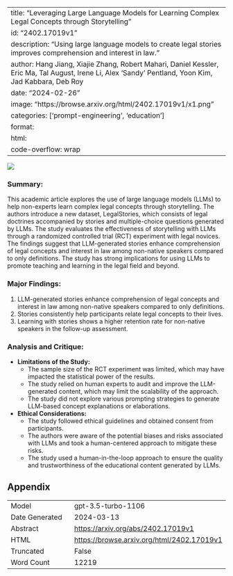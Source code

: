 
---
title: "Leveraging Large Language Models for Learning Complex Legal Concepts through Storytelling"
id: "2402.17019v1"
description: "Using large language models to create legal stories improves comprehension and interest in law."
author: Hang Jiang, Xiajie Zhang, Robert Mahari, Daniel Kessler, Eric Ma, Tal August, Irene Li, Alex 'Sandy' Pentland, Yoon Kim, Jad Kabbara, Deb Roy
date: "2024-02-26"
image: "https://browse.arxiv.org/html/2402.17019v1/x1.png"
categories: ['prompt-engineering', 'education']
format:
  html:
    code-overflow: wrap
---

![](https://browse.arxiv.org/html/2402.17019v1/x1.png)

### **Summary:**
This academic article explores the use of large language models (LLMs) to help non-experts learn complex legal concepts through storytelling. The authors introduce a new dataset, LegalStories, which consists of legal doctrines accompanied by stories and multiple-choice questions generated by LLMs. The study evaluates the effectiveness of storytelling with LLMs through a randomized controlled trial (RCT) experiment with legal novices. The findings suggest that LLM-generated stories enhance comprehension of legal concepts and interest in law among non-native speakers compared to only definitions. The study has strong implications for using LLMs to promote teaching and learning in the legal field and beyond.

### **Major Findings:**
1. LLM-generated stories enhance comprehension of legal concepts and interest in law among non-native speakers compared to only definitions.
2. Stories consistently help participants relate legal concepts to their lives.
3. Learning with stories shows a higher retention rate for non-native speakers in the follow-up assessment.

### **Analysis and Critique:**
- **Limitations of the Study:**
  - The sample size of the RCT experiment was limited, which may have impacted the statistical power of the results.
  - The study relied on human experts to audit and improve the LLM-generated content, which may limit the scalability of the approach.
  - The study did not explore various prompting strategies to generate LLM-based concept explanations or elaborations.
- **Ethical Considerations:**
  - The study followed ethical guidelines and obtained consent from participants.
  - The authors were aware of the potential biases and risks associated with LLMs and took a human-centered approach to mitigate these risks.
  - The study used a human-in-the-loop approach to ensure the quality and trustworthiness of the educational content generated by LLMs.

## Appendix

|          |          |
|----------|----------|
| Model     | gpt-3.5-turbo-1106       |
| Date Generated     | 2024-03-13       |
| Abstract | [https://arxiv.org/abs/2402.17019v1](https://arxiv.org/abs/2402.17019v1)        |
| HTML     | [https://browse.arxiv.org/html/2402.17019v1](https://browse.arxiv.org/html/2402.17019v1)       |
| Truncated       | False       |
| Word Count       | 12219       |